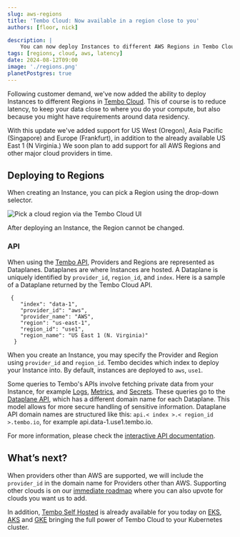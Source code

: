 ---
slug: aws-regions
title: 'Tembo Cloud: Now available in a region close to you'
authors: [floor, nick]

description: |
    You can now deploy Instances to different AWS Regions in Tembo Cloud, reducing latency or matching compliance requirements. 
tags: [regions, cloud, aws, latency]
date: 2024-08-12T09:00
image: './regions.png'
planetPostgres: true
---

Following customer demand, we've now added the ability to deploy Instances to different Regions in [Tembo Cloud](https://cloud.tembo.io/). This of course is to reduce latency, to keep your data close to where you do your compute, but also because you might have requirements around data residency. 

With this update we've added support for US West (Oregon), Asia Pacific (Singapore) and Europe (Frankfurt), in addition to the already available US East 1 (N Virginia.) We soon plan to add support for all AWS Regions and other major cloud providers in time. 

## Deploying to Regions

When creating an Instance, you can pick a Region using the drop-down selector. 

![Pick a cloud region via the Tembo Cloud UI](./region-dropdown.png)

After deploying an Instance, the Region cannot be changed.

### API
When using the [Tembo API](https://github.com/tembo-io/website/blob/725f4104f33f45fd18fb395a3a0b16fc4f4fedf2/docs/development/api), Providers and Regions are represented as Dataplanes. Dataplanes are where Instances are hosted. A Dataplane is uniquely identified by `provider_id`, `region_id`, and `index`.
Here is a sample of a Dataplane returned by the Tembo Cloud API. 
```
 {
    "index": "data-1",
    "provider_id": "aws",
    "provider_name": "AWS",
    "region": "us-east-1",
    "region_id": "use1",
    "region_name": "US East 1 (N. Virginia)"
  }
```

When you create an Instance, you may specify the Provider and Region using `provider_id` and `region_id`. Tembo decides which index to deploy your Instance into. By default, instances are deployed to `aws`, `use1`.

Some queries to Tembo's APIs involve fetching private data from your Instance, for example [Logs](https://github.com/tembo-io/website/blob/725f4104f33f45fd18fb395a3a0b16fc4f4fedf2/docs/product/cloud/troubleshooting/logs), [Metrics](https://github.com/tembo-io/website/blob/725f4104f33f45fd18fb395a3a0b16fc4f4fedf2/docs/product/cloud/troubleshooting/metrics), and [Secrets](https://github.com/tembo-io/website/blob/725f4104f33f45fd18fb395a3a0b16fc4f4fedf2/docs/product/cloud/security/update-postgres-password). These queries go to the [Dataplane API](https://api.data-1.use1.tembo.io/redoc), which has a different domain name for each Dataplane. This model allows for more secure handling of sensitive information.
Dataplane API domain names are structured like this: `api.< index >.< region_id >.tembo.io`, for example api.data-1.use1.tembo.io. 

For more information, please check the [interactive API documentation](https://api.tembo.io/swagger-ui/#/dataplane/get_all_dataplanes).

## What’s next?

When providers other than AWS are supported, we will include the `provider_id` in the domain name for Providers other than AWS. Supporting other clouds is on our [immediate roadmap](https://roadmap.tembo.io/roadmap/2798765b-6a5e-41eb-876a-971d360966b4) where you can also upvote for clouds you want us to add.

In addition, [Tembo Self Hosted](https://tembo.io/blog/tembo-self-hosted) is already available for you today on [EKS](https://tembo.io/docs/product/software/tembo-self-hosted/install-on-aws-eks), [AKS](https://tembo.io/docs/product/software/tembo-self-hosted/install-on-azure) and [GKE](https://tembo.io/docs/product/software/tembo-self-hosted/install-on-gcp-gke) bringing the full power of Tembo Cloud to your Kubernetes cluster.
